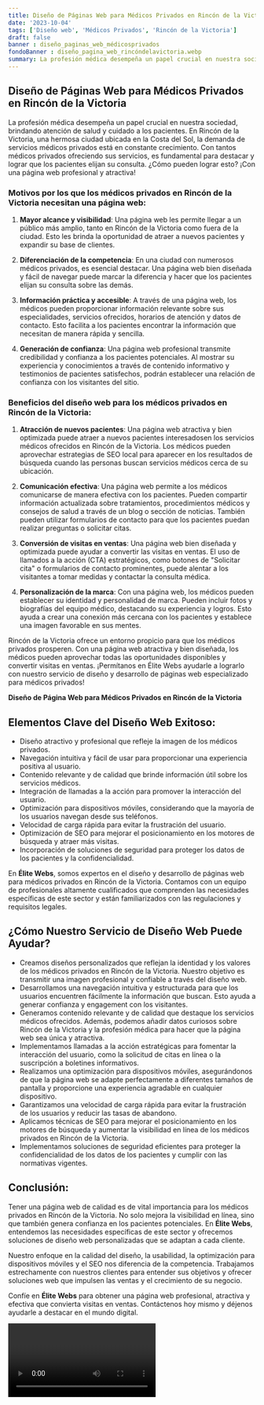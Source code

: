 ```yaml
---
title: Diseño de Páginas Web para Médicos Privados en Rincón de la Victoria
date: '2023-10-04'
tags: ['Diseño web', 'Médicos Privados', 'Rincón de la Victoria']
draft: false
banner : diseño_paginas_web_médicosprivados
fondoBanner : diseño_pagina_web_rincóndelavictoria.webp
summary: La profesión médica desempeña un papel crucial en nuestra sociedad, brindando atención de salud y cuidado a los pacientes. En Rincón de la Victoria, una hermosa ciudad ubicada en la Costa del Sol, la demanda de servicios médicos privados está en constante crecimiento. Con tantos médicos privados ofreciendo sus servicios, es fundamental para destacar y lograr que los pacientes elijan su consulta. ¿Cómo pueden lograr esto? ¡Con una página web profesional y atractiva!
---
```


## Diseño de Páginas Web para Médicos Privados en Rincón de la Victoria

La profesión médica desempeña un papel crucial en nuestra sociedad, brindando atención de salud y cuidado a los pacientes. En Rincón de la Victoria, una hermosa ciudad ubicada en la Costa del Sol, la demanda de servicios médicos privados está en constante crecimiento. Con tantos médicos privados ofreciendo sus servicios, es fundamental para destacar y lograr que los pacientes elijan su consulta. ¿Cómo pueden lograr esto? ¡Con una página web profesional y atractiva!

### Motivos por los que los médicos privados en Rincón de la Victoria necesitan una página web:

1. **Mayor alcance y visibilidad**: Una página web les permite llegar a un público más amplio, tanto en Rincón de la Victoria como fuera de la ciudad. Esto les brinda la oportunidad de atraer a nuevos pacientes y expandir su base de clientes.

2. **Diferenciación de la competencia**: En una ciudad con numerosos médicos privados, es esencial destacar. Una página web bien diseñada y fácil de navegar puede marcar la diferencia y hacer que los pacientes elijan su consulta sobre las demás.

3. **Información práctica y accesible**: A través de una página web, los médicos pueden proporcionar información relevante sobre sus especialidades, servicios ofrecidos, horarios de atención y datos de contacto. Esto facilita a los pacientes encontrar la información que necesitan de manera rápida y sencilla.

4. **Generación de confianza**: Una página web profesional transmite credibilidad y confianza a los pacientes potenciales. Al mostrar su experiencia y conocimientos a través de contenido informativo y testimonios de pacientes satisfechos, podrán establecer una relación de confianza con los visitantes del sitio.

### Beneficios del diseño web para los médicos privados en Rincón de la Victoria:

1. **Atracción de nuevos pacientes**: Una página web atractiva y bien optimizada puede atraer a nuevos pacientes interesados ​​en los servicios médicos ofrecidos en Rincón de la Victoria. Los médicos pueden aprovechar estrategias de SEO local para aparecer en los resultados de búsqueda cuando las personas buscan servicios médicos cerca de su ubicación.

2. **Comunicación efectiva**: Una página web permite a los médicos comunicarse de manera efectiva con los pacientes. Pueden compartir información actualizada sobre tratamientos, procedimientos médicos y consejos de salud a través de un blog o sección de noticias. También pueden utilizar formularios de contacto para que los pacientes puedan realizar preguntas o solicitar citas.

3. **Conversión de visitas en ventas**: Una página web bien diseñada y optimizada puede ayudar a convertir las visitas en ventas. El uso de llamados a la acción (CTA) estratégicos, como botones de "Solicitar cita" o formularios de contacto prominentes, puede alentar a los visitantes a tomar medidas y contactar la consulta médica.

4. **Personalización de la marca**: Con una página web, los médicos pueden establecer su identidad y personalidad de marca. Pueden incluir fotos y biografías del equipo médico, destacando su experiencia y logros. Esto ayuda a crear una conexión más cercana con los pacientes y establece una imagen favorable en sus mentes.

Rincón de la Victoria ofrece un entorno propicio para que los médicos privados prosperen. Con una página web atractiva y bien diseñada, los médicos pueden aprovechar todas las oportunidades disponibles y convertir visitas en ventas. ¡Permítanos en Élite Webs ayudarle a lograrlo con nuestro servicio de diseño y desarrollo de páginas web especializado para médicos privados!

<GifSeo />

<Cta />

**Diseño de Página Web para Médicos Privados en Rincón de la Victoria**

## Elementos Clave del Diseño Web Exitoso:

- Diseño atractivo y profesional que refleje la imagen de los médicos privados.
- Navegación intuitiva y fácil de usar para proporcionar una experiencia positiva al usuario.
- Contenido relevante y de calidad que brinde información útil sobre los servicios médicos.
- Integración de llamadas a la acción para promover la interacción del usuario.
- Optimización para dispositivos móviles, considerando que la mayoría de los usuarios navegan desde sus teléfonos.
- Velocidad de carga rápida para evitar la frustración del usuario.
- Optimización de SEO para mejorar el posicionamiento en los motores de búsqueda y atraer más visitas.
- Incorporación de soluciones de seguridad para proteger los datos de los pacientes y la confidencialidad.

En **Élite Webs**, somos expertos en el diseño y desarrollo de páginas web para médicos privados en Rincón de la Victoria. Contamos con un equipo de profesionales altamente cualificados que comprenden las necesidades específicas de este sector y están familiarizados con las regulaciones y requisitos legales.

## ¿Cómo Nuestro Servicio de Diseño Web Puede Ayudar?

- Creamos diseños personalizados que reflejan la identidad y los valores de los médicos privados en Rincón de la Victoria. Nuestro objetivo es transmitir una imagen profesional y confiable a través del diseño web.
- Desarrollamos una navegación intuitiva y estructurada para que los usuarios encuentren fácilmente la información que buscan. Esto ayuda a generar confianza y engagement con los visitantes.
- Generamos contenido relevante y de calidad que destaque los servicios médicos ofrecidos. Además, podemos añadir datos curiosos sobre Rincón de la Victoria y la profesión médica para hacer que la página web sea única y atractiva.
- Implementamos llamadas a la acción estratégicas para fomentar la interacción del usuario, como la solicitud de citas en línea o la suscripción a boletines informativos.
- Realizamos una optimización para dispositivos móviles, asegurándonos de que la página web se adapte perfectamente a diferentes tamaños de pantalla y proporcione una experiencia agradable en cualquier dispositivo.
- Garantizamos una velocidad de carga rápida para evitar la frustración de los usuarios y reducir las tasas de abandono.
- Aplicamos técnicas de SEO para mejorar el posicionamiento en los motores de búsqueda y aumentar la visibilidad en línea de los médicos privados en Rincón de la Victoria.
- Implementamos soluciones de seguridad eficientes para proteger la confidencialidad de los datos de los pacientes y cumplir con las normativas vigentes.

## Conclusión:

Tener una página web de calidad es de vital importancia para los médicos privados en Rincón de la Victoria. No solo mejora la visibilidad en línea, sino que también genera confianza en los pacientes potenciales. En **Élite Webs**, entendemos las necesidades específicas de este sector y ofrecemos soluciones de diseño web personalizadas que se adaptan a cada cliente.

Nuestro enfoque en la calidad del diseño, la usabilidad, la optimización para dispositivos móviles y el SEO nos diferencia de la competencia. Trabajamos estrechamente con nuestros clientes para entender sus objetivos y ofrecer soluciones web que impulsen las ventas y el crecimiento de su negocio.

Confíe en **Élite Webs** para obtener una página web profesional, atractiva y efectiva que convierta visitas en ventas. Contáctenos hoy mismo y déjenos ayudarle a destacar en el mundo digital.

<Video />

<CtaBot job='Médicos Privados' city='Rincón de la Victoria'/>

<Gmaps query='Rincón de la Victoria+españa+maps' />